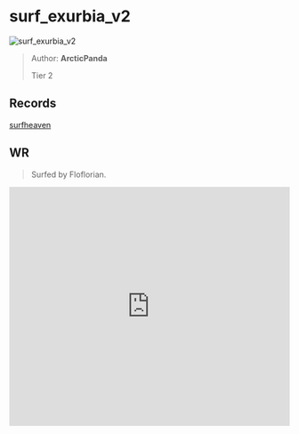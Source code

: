 
# surf_exurbia_v2

![surf_exurbia_v2](https://raw.githubusercontent.com/Sayt123/SurfMapPics/Maps-and-bonuses/csgo/surf_exurbia_v2.jpg)

> Author: **ArcticPanda**
>
> Tier 2

## Records

[surfheaven](https://surfheaven.eu/map/surf_exurbia_v2)

## WR

> Surfed by Floflorian.

<iframe
width="100%"
height="430"
src="https://www.youtube.com/embed/_Lh7ZqiVDR0"
frameborder="0"
allow="accelerometer; autoplay; clipboard-write; encrypted-media; gyroscope; picture-in-picture"
allowFullScreen
/>

```md

[Surf Timer] - Ducky is trash finished in 00:50:32 (WR -00:00:56). Improving by 00:00:56
[Surf Timer] - Ducky is trash beat the map record! Rank: 1/322


```
                